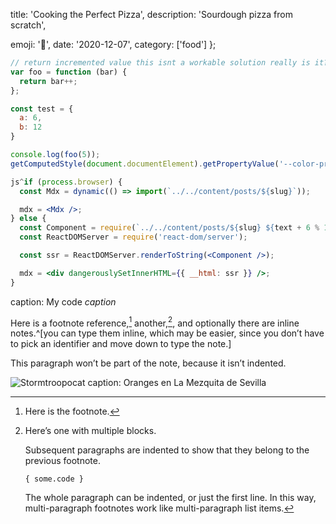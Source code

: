   title: 'Cooking the Perfect Pizza',
  description: 'Sourdough pizza from scratch',

  emoji: '🍕',
  date: '2020-12-07',
  category: ['food']
};

``` jsx JSX
// return incremented value this isnt a workable solution really is it?
var foo = function (bar) {
  return bar++;
};

const test = {
  a: 6,
  b: 12
}

console.log(foo(5));
getComputedStyle(document.documentElement).getPropertyValue('--color-primary');

js^if (process.browser) {
  const Mdx = dynamic(() => import(`../../content/posts/${slug}`));

  mdx = <Mdx />;
} else {
  const Component = require(`../../content/posts/${slug} ${text + 6 % 100}`).default;
  const ReactDOMServer = require('react-dom/server');

  const ssr = ReactDOMServer.renderToString(<Component />);

  mdx = <div dangerouslySetInnerHTML={{ __html: ssr }} />;
}
```
caption: My code *caption*

Here is a footnote reference,[^b]
another,[^longnote],
and optionally there are inline
notes.^[you can type them inline, which may be easier, since you don’t
have to pick an identifier and move down to type the note.]

[^b]: Here is the footnote.

[^longnote]: Here’s one with multiple blocks.

    Subsequent paragraphs are indented to show that they
belong to the previous footnote.

        { some.code }

    The whole paragraph can be indented, or just the first
    line.  In this way, multi-paragraph footnotes work like
    multi-paragraph list items.

This paragraph won’t be part of the note, because it
isn’t indented.

![Stormtroopocat](https://images.unsplash.com/photo-1564415900645-30612d54dd0c?ixlib=rb-1.2.1&auto=format&fit=crop&w=2852&q=80 'The Stormtroopocat')
caption: Oranges en La Mezquita de Sevilla
